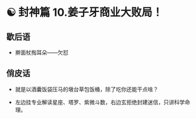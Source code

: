 # ☯️ 封神篇 10.姜子牙商业大败局！

## 歇后语

- 擀面杖掏耳朵——欠怼

## 俏皮话

- 就是以酒囊饭袋压马的墩台草包饭桶，除了吃你还能干点啥？

- 左边挂专业解读星座、塔罗、紫微斗数，右边玄拒绝封建迷信，只讲科学命理。
